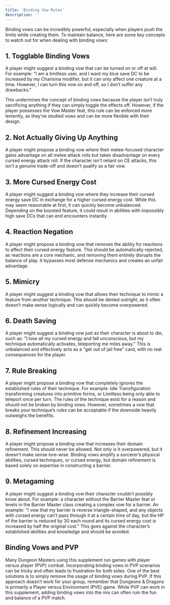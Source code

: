 ```yaml
---
title: 'Binding Vow Rules'
description: ''
---
```


Binding vows can be incredibly powerful, especially when players push the limits while creating them. To maintain balance, here are some key concepts to watch out for when dealing with binding vows:

## 1. Togglable Binding Vows
A player might suggest a binding vow that can be turned on or off at will. For example: "I am a limitless user, and I want my blue save DC to be increased by my Charisma modifier, but it can only affect one creature at a time. However, I can turn this vow on and off, so I don’t suffer any drawbacks."

This undermines the concept of binding vows because the player isn’t truly sacrificing anything if they can simply toggle the effects off. However, if the player possesses the Vow Master feat, this rule can be enforced more leniently, as they’ve studied vows and can be more flexible with their design.

## 2. Not Actually Giving Up Anything
A player might propose a binding vow where their melee-focused character gains advantage on all melee attack rolls but takes disadvantage on every cursed energy attack roll. If the character isn't reliant on CE attacks, this isn’t a genuine trade-off and doesn’t qualify as a fair vow.

## 3. More Cursed Energy Cost
A player might suggest a binding vow where they increase their cursed energy save DC in exchange for a higher cursed energy cost. While this may seem reasonable at first, it can quickly become unbalanced. Depending on the boosted feature, it could result in abilities with impossibly high save DCs that can end encounters instantly.

## 4. Reaction Negation
A player might propose a binding vow that removes the ability for reactions to affect their cursed energy feature. This should be automatically rejected, as reactions are a core mechanic, and removing them entirely disrupts the balance of play. It bypasses most defense mechanics and creates an unfair advantage.

## 5. Mimicry
A player might suggest a binding vow that allows their technique to mimic a feature from another technique. This should be denied outright, as it often doesn’t make sense logically and can quickly become overpowered.

## 6. Death Saving
A player might suggest a binding vow just as their character is about to die, such as: "I lose all my cursed energy and fall unconscious, but my technique automatically activates, teleporting me miles away." This is unbalanced and effectively acts as a "get out of jail free" card, with no real consequences for the player.

## 7. Rule Breaking
A player might propose a binding vow that completely ignores the established rules of their technique. For example: Idle Transfiguration transforming creatures into primitive forms, or Limitless being only able to teleport once per turn. The rules of the technique exist for a reason and should not be broken by binding vows. However, sometimes a vow that breaks your technique’s rules can be acceptable if the downside heavily outweighs the benefits.

## 8. Refinement Increasing
A player might propose a binding vow that increases their domain refinement. This should never be allowed. Not only is it overpowered, but it doesn't make sense lore-wise. Binding vows amplify a sorcerer’s physical abilities, cursed techniques, or cursed energy, but domain refinement is based solely on expertise in constructing a barrier.

## 9. Metagaming
A player might suggest a binding vow their character couldn’t possibly know about. For example: a character without the Barrier Master feat or levels in the Barrier Master class creating a complex vow for a barrier. An example: "I vow that my barrier is reverse triangle-shaped, and any objects with cursed energy can't pass through it at a certain time of day, but the HP of the barrier is reduced by 30 each round and its cursed energy cost is increased by half the original cost." This goes against the character’s established abilities and knowledge and should be avoided.

## Binding Vows and PVP
Many Dungeon Masters using this supplement run games with player versus player (PVP) combat. Incorporating binding vows in PVP scenarios can be tricky and often leads to frustration for both sides. One of the best solutions is to simply remove the usage of binding vows during PVP. If this approach doesn’t work for your group, remember that Dungeons & Dragons is primarily a Player versus Environment (PVE) game. While PVP can work in this supplement, adding binding vows into the mix can often ruin the fun and balance of a PVP match.